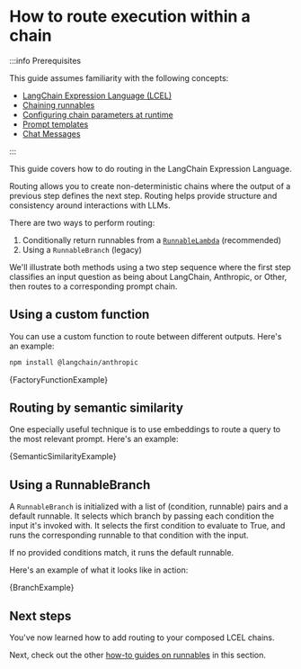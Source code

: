 # How to route execution within a chain

:::info Prerequisites

This guide assumes familiarity with the following concepts:

- [LangChain Expression Language (LCEL)](/docs/concepts/#langchain-expression-language)
- [Chaining runnables](/docs/how_to/sequence/)
- [Configuring chain parameters at runtime](/docs/how_to/binding)
- [Prompt templates](/docs/concepts/#prompt-templates)
- [Chat Messages](/docs/concepts/#message-types)

:::

This guide covers how to do routing in the LangChain Expression Language.

Routing allows you to create non-deterministic chains where the output of a previous step defines the next step. Routing helps provide structure and consistency around interactions with LLMs.

There are two ways to perform routing:

1. Conditionally return runnables from a [`RunnableLambda`](/docs/how_to/functions) (recommended)
2. Using a `RunnableBranch` (legacy)

We'll illustrate both methods using a two step sequence where the first step classifies an input question as being about LangChain, Anthropic, or Other, then routes to a corresponding prompt chain.

## Using a custom function

You can use a custom function to route between different outputs. Here's an example:



<IntegrationInstallTooltip></IntegrationInstallTooltip>

```bash npm2yarn
npm install @langchain/anthropic
```


<CodeBlock language="typescript">{FactoryFunctionExample}</CodeBlock>

## Routing by semantic similarity

One especially useful technique is to use embeddings to route a query to the most relevant prompt. Here's an example:


<CodeBlock language="typescript">{SemanticSimilarityExample}</CodeBlock>

## Using a RunnableBranch

A `RunnableBranch` is initialized with a list of (condition, runnable) pairs and a default runnable. It selects which branch by passing each condition the input it's invoked with. It selects the first condition to evaluate to True, and runs the corresponding runnable to that condition with the input.

If no provided conditions match, it runs the default runnable.

Here's an example of what it looks like in action:


<CodeBlock language="typescript">{BranchExample}</CodeBlock>

## Next steps

You've now learned how to add routing to your composed LCEL chains.

Next, check out the other [how-to guides on runnables](/docs/how_to/#langchain-expression-language-lcel) in this section.
